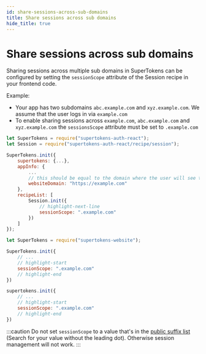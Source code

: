 ```yaml
---
id: share-sessions-across-sub-domains
title: Share sessions across sub domains
hide_title: true
---
```


<!-- COPY DOCS -->
<!-- ./session/common-customizations/sessions/share-session-across-sub-domains.mdx -->


# Share sessions across sub domains

Sharing sessions across multiple sub domains in SuperTokens can be configured by setting the `sessionScope` attribute of the Session recipe in your frontend code.

Example:
 - Your app has two subdomains `abc.example.com` and `xyz.example.com`. We assume that the user logs in via `example.com`
 - To enable sharing sessions across `example.com`, `abc.example.com` and `xyz.example.com` the `sessionsScope` attribute must be set to `.example.com`


<FrontendSDKTabs>
<TabItem value="reactjs">

```jsx
let SuperTokens = require("supertokens-auth-react");
let Session = require("supertokens-auth-react/recipe/session");

SuperTokens.init({
    supertokens: {...},
    appInfo: {
        ...
        // this should be equal to the domain where the user will see the login UI
        websiteDomain: "https://example.com"
    },
    recipeList: [
        Session.init({
            // highlight-next-line
            sessionScope: ".example.com" 
        })
    ]
});
```

</TabItem>

<TabItem value="vanillajs">

<NpmOrScriptTabs>
<TabItem value="npm">

```jsx
let SuperTokens = require("supertokens-website");

SuperTokens.init({
    // ...
    // highlight-start
    sessionScope: ".example.com"
    // highlight-end 
})
```

</TabItem>
<TabItem value="script">

```jsx
supertokens.init({
    // ...
    // highlight-start
    sessionScope: ".example.com"
    // highlight-end 
})
```

</TabItem>
</NpmOrScriptTabs>

</TabItem>
</FrontendSDKTabs>

:::caution
Do not set `sessionScope` to a value that's in the [public suffix list](https://publicsuffix.org/list/public_suffix_list.dat) (Search for your value without the leading dot). Otherwise session management will not work.
:::
